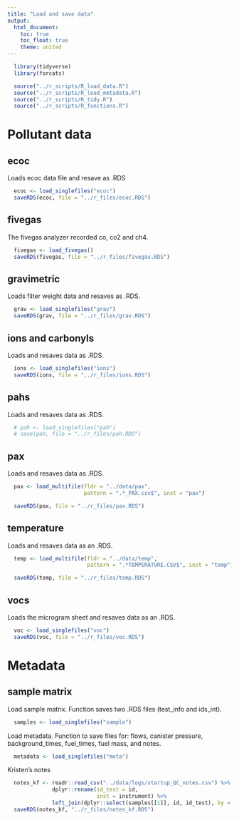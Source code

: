```yaml
---
title: "Load and save data"
output:
  html_document:
    toc: true
    toc_float: true
    theme: united
---
```


```r
  library(tidyverse)
  library(forcats)
```

```r
  source("../r_scripts/R_load_data.R")
  source("../r_scripts/R_load_metadata.R")
  source("../r_scripts/R_tidy.R")
  source("../r_scripts/R_functions.R")
```

# Pollutant data

## ecoc

Loads ecoc data file and resave as .RDS

```r
  ecoc <- load_singlefiles("ecoc")
  saveRDS(ecoc, file = "../r_files/ecoc.RDS")
```

## fivegas

The fivegas analyzer recorded co, co2 and ch4.

```r
  fivegas <- load_fivegas()
  saveRDS(fivegas, file = "../r_files/fivegas.RDS")
```

## gravimetric

Loads filter weight data and resaves as .RDS.

```r
  grav <- load_singlefiles("grav")
  saveRDS(grav, file = "../r_files/grav.RDS")
```

## ions and carbonyls

Loads and resaves data as .RDS.

```r
  ions <- load_singlefiles("ions")
  saveRDS(ions, file = "../r_files/ions.RDS")
```

## pahs

Loads and resaves data as .RDS.

```r
  # pah <- load_singlefiles("pah")
  # save(pah, file = "../r_files/pah.RDS")
```

## pax

Loads and resaves data as .RDS.

```r
  pax <- load_multifile(fldr = "../data/pax",
                        pattern = ".*_PAX.csv$", inst = "pax")

  saveRDS(pax, file = "../r_files/pax.RDS")
```

## temperature

Loads and resaves data as an .RDS.

```r
  temp <- load_multifile(fldr = "../data/temp",
                         pattern = ".*TEMPERATURE.CSV$", inst = "temp")

  saveRDS(temp, file = "../r_files/temp.RDS")
```

## vocs

Loads the microgram sheet and resaves data as an .RDS.
 
```r
  voc <- load_singlefiles("voc")
  saveRDS(voc, file = "../r_files/voc.RDS")
```

# Metadata

## sample matrix

Load sample matrix. Function saves two .RDS files (test_info and ids_int).

```r
  samples <- load_singlefiles("sample")
```

Load metadata. Function to save files for: flows, canister pressure, background_times, fuel_times, fuel mass, and notes.

```r
  metadata <- load_singlefiles("meta")
```

Kristen's notes

```r
  notes_kf <- readr::read_csv("../data/logs/startup_QC_notes.csv") %>%
              dplyr::rename(id_test = id,
                            inst = instrument) %>%
              left_join(dplyr::select(samples[[1]], id, id_test), by = "id_test")
  saveRDS(notes_kf, "../r_files/notes_kf.RDS")
```

